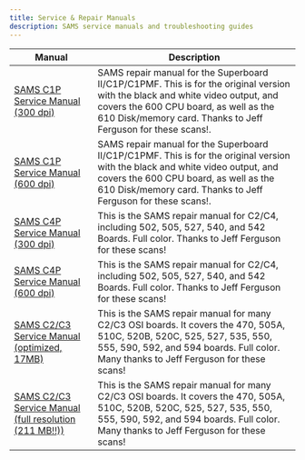 ```yaml
---
title: Service & Repair Manuals
description: SAMS service manuals and troubleshooting guides
---
```


| Manual | Description |
|--------|-------------|
| [SAMS C1P Service Manual (300 dpi)](/manuals/C1P_sams_jf_300dpi.pdf) | SAMS repair manual for the Superboard II/C1P/C1PMF. This is for the original version with the black and white video output, and covers the 600 CPU board, as well as the 610 Disk/memory card. Thanks to Jeff Ferguson for these scans!. |
| [SAMS C1P Service Manual (600 dpi)](/manuals/C1P_sams_jf_600dpi.pdf) | SAMS repair manual for the Superboard II/C1P/C1PMF. This is for the original version with the black and white video output, and covers the 600 CPU board, as well as the 610 Disk/memory card. Thanks to Jeff Ferguson for these scans!. |
| [SAMS C4P Service Manual (300 dpi)](/manuals/C4P_Sams_jf_300dpi.pdf) | This is the SAMS repair manual for C2/C4, including 502, 505, 527, 540, and 542 Boards. Full color. Thanks to Jeff Ferguson for these scans! |
| [SAMS C4P Service Manual (600 dpi)](/manuals/C4P_Sams_jf_600dpi.pdf) | This is the SAMS repair manual for C2/C4, including 502, 505, 527, 540, and 542 Boards. Full color. Thanks to Jeff Ferguson for these scans! |
| [SAMS C2/C3 Service Manual (optimized, 17MB)](/manuals/Sams_C2_C3_optimized.pdf) | This is the SAMS repair manual for many C2/C3 OSI boards. It covers the 470, 505A, 510C, 520B, 520C, 525, 527, 535, 550, 555, 590, 592, and 594 boards. Full color. Many thanks to Jeff Ferguson for these scans! |
| [SAMS C2/C3 Service Manual (full resolution (211 MB!!))](/manuals/Sams_C2_C3_full_resolution.pdf) | This is the SAMS repair manual for many C2/C3 OSI boards. It covers the 470, 505A, 510C, 520B, 520C, 525, 527, 535, 550, 555, 590, 592, and 594 boards. Full color. Many thanks to Jeff Ferguson for these scans! |